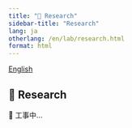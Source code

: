 ```yaml
---
title: "🔬 Research"
sidebar-title: "Research"
lang: ja
otherlang: /en/lab/research.html
format: html
---
```

::: lang-switcher
[English]({{< meta otherlang >}})
:::

## 🔬 Research

🚧 工事中...